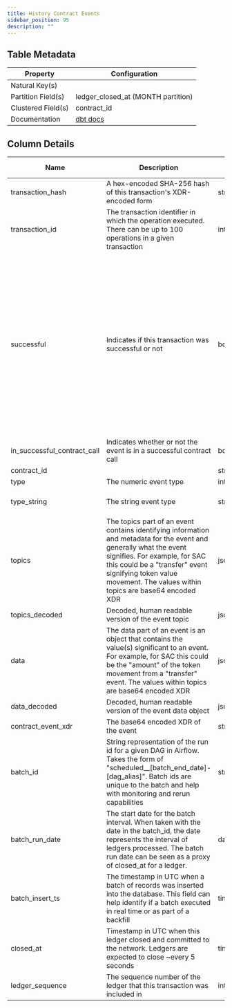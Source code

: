 ```yaml
---
title: History Contract Events
sidebar_position: 95
description: ""
---
```


<div className="scoped-data-dictionary-table">

## Table Metadata

| Property | Configuration |
| --- | --- |
| Natural Key(s) |  |
| Partition Field(s) | ledger_closed_at (MONTH partition) |
| Clustered Field(s) | contract_id |
| Documentation | [dbt docs](http://www.stellar-dbt-docs.com/#!/source/source.stellar_dbt_public.crypto_stellar.history_contract_events) |

## Column Details

| Name | Description | Data Type | Domain Values | Required? | Notes |
| --- | --- | --- | --- | --- | --- |
| transaction_hash | A hex-encoded SHA-256 hash of this transaction's XDR-encoded form | string |  |  |  |
| transaction_id | The transaction identifier in which the operation executed. There can be up to 100 operations in a given transaction | integer |  | Yes |  |
| successful | Indicates if this transaction was successful or not | boolean |  | No | A transaction's success does not indicate whether it was included and written to a ledger. It only indicates whether the operations in the transaction were successfully applied to mutate the ledger state. |
| in_successful_contract_call | Indicates whether or not the event is in a successful contract call | boolean |  | Yes |  |
| contract_id |  | string |  |  |  |
| type | The numeric event type | integer | 0, 1, 2 | Yes |  |
| type_string | The string event type | string | ContractEventTypeSystem, ContractEventTypeDiagnostic, ContractEventTypeContract | Yes |  |
| topics | The topics part of an event contains identifying information and metadata for the event and generally what the event signifies. For example, for SAC this could be a "transfer" event signifying token value movement. The values within topics are base64 encoded XDR | json |  | Yes |  |
| topics_decoded | Decoded, human readable version of the event topic | json |  | Yes |  |
| data | The data part of an event is an object that contains the value(s) significant to an event. For example, for SAC this could be the "amount" of the token movement from a "transfer" event. The values within topics are base64 encoded XDR | json |  | Yes |  |
| data_decoded | Decoded, human readable version of the event data object | json |  | Yes |  |
| contract_event_xdr | The base64 encoded XDR of the event | string |  | Yes |  |
| batch_id | String representation of the run id for a given DAG in Airflow. Takes the form of "scheduled\_\_[batch_end_date]-[dag_alias]". Batch ids are unique to the batch and help with monitoring and rerun capabilities | string |  | Yes |  |
| batch_run_date | The start date for the batch interval. When taken with the date in the batch_id, the date represents the interval of ledgers processed. The batch run date can be seen as a proxy of closed_at for a ledger. | datetime |  | Yes |  |
| batch_insert_ts | The timestamp in UTC when a batch of records was inserted into the database. This field can help identify if a batch executed in real time or as part of a backfill | timestamp |  | Yes |  |
| closed_at | Timestamp in UTC when this ledger closed and committed to the network. Ledgers are expected to close ~every 5 seconds | timestamp |  | Yes |  |
| ledger_sequence | The sequence number of the ledger that this transaction was included in | integer |  | Yes |  |

</div>
